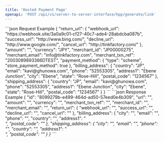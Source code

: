 ```yaml
---
title: 'Hosted Payment Page'
openapi: 'POST /api/v1/server-to-server-interface/hpp/generate/link'
---
```

 
<RequestExample>
```json Request Example
{
    "return_url": {
        "webhook_url": "https://webhook.site/3a0a9c01-cf27-40c7-ade4-28abdcba087b",
        "success_url": "http://www.bing.com/",
        "decline_url": "http://www.google.com/",
        "cancel_url": "http://tinkfactory.com/"
    },
    "amount": "",
    "currency": "JPY",
    "merchant_id": "JP00000275",
    "merchant_email": "info@tinkfactory.com",
    "merchant_txn_ref": "2003089893366DTEST",
    "payment_method": {
        "type": "scheme",
        "store_payment_method": true
    },
    "billing_address": {
        "country": "JP",
        "email": "kavi@ghunowa.com",
        "phone": "52553305",
        "address1": "Ebene Junction",
        "city": "Ebene",
        "state": "Rose-Hill",
        "postal_code": "1234567"
    },
    "shipping_address": {
        "country": "JP",
        "email": "kavi@ghunowa.com",
        "phone": "52553305",
        "address1": "Ebene Junction",
        "city": "Ebene",
        "state": "Rose-Hill",
        "postal_code": "1234567"
    }
}
```
</RequestExample>

<ResponseExample>
```json Response Example
{
    "id": "8099279b-e499-464d-ad50-57eed0e4b309",
    "url": "<Generated HPP Link>",
    "amount": "",
    "currency": "<currency>",
    "merchant_txn_ref": "<ref>",
    "merchant_id": "<DASMID>",
    "merchant_email": "<merchant email>",
    "return_url": {
        "webhook_url": "",
        "success_url": "",
        "decline_url": "",
        "cancel_url": ""
    },
    "billing_address": {
        "city": "<city>",
        "email": "<email>",
        "phone": "<phone number>",
        "country": "<country code>",
        "address1": "<address line 1>",
        "postal_code": "<postal code>"
    },
    "shipping_address": {
        "city": "<city>",
        "email": "<email>",
        "phone": "<phone number>",
        "country": "<country code>",
        "address1": "<address line 1>",
        "postal_code": "<postal code>"
    }
}
```
</ResponseExample>